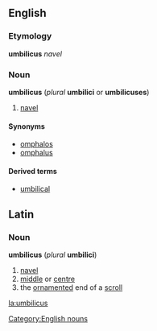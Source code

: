 ==English==
===Etymology===
{{L.}} '''umbilicus''' ''navel''
===Noun===
[[Category:English nouns]]
'''umbilicus''' (''plural'' '''umbilici''' or '''umbilicuses''')
# {{anatomy}} [[navel]]

====Synonyms====
*[[omphalos]]
*[[omphalus]]

====Derived terms====
*[[umbilical]]

==Latin==
===Noun===
'''umbilicus''' (''plural'' '''umbilici''')
#[[navel]]
#[[middle]] or [[centre]]
#the [[ornament]]ed end of a [[scroll]]

[[la:umbilicus]]